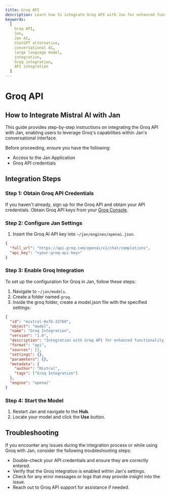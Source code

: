 ```yaml
---
title: Groq API
description: Learn how to integrate Groq API with Jan for enhanced functionality.
keywords:
  [
    Groq API,
    Jan,
    Jan AI,
    ChatGPT alternative,
    conversational AI,
    large language model,
    integration,
    Groq integration,
    API integration
  ]
---
```



# Groq API

## How to Integrate Mistral AI with Jan

This guide provides step-by-step instructions on integrating the Groq API with Jan, enabling users to leverage Groq's capabilities within Jan's conversational interface.

Before proceeding, ensure you have the following:
- Access to the Jan Application
- Groq API credentials

## Integration Steps

<Steps>

### Step 1: Obtain Groq API Credentials

If you haven't already, sign up for the Groq API and obtain your API credentials.
Obtain Groq API keys from your [Groq Console](https://console.groq.com/keys).

### Step 2: Configure Jan Settings

1. Insert the Groq AI API key into `~/jan/engines/openai.json`.

```json ~/jan/engines/openai.json
{
  "full_url": "https://api.groq.com/openai/v1/chat/completions",
  "api_key": "<your-groq-api-key>"
}
```

### Step 3: Enable Groq Integration

To set up the configuration for Groq in Jan, follow these steps:

1. Navigate to `~/jan/models`.
2. Create a folder named `groq`.
3. Inside the groq folder, create a model.json file with the specified settings:
```json ~/jan/models/groq/model.json
{
  "id": "mixtral-8x7b-32768",
  "object": "model",
  "name": "Groq Integration",
  "version": "1.0",
  "description": "Integration with Groq API for enhanced functionality.",
  "format": "api",
  "sources": [],
  "settings": {},
  "parameters": {},
  "metadata": {
    "author": "Mistral",
    "tags": ["Groq Integration"]
  },
  "engine": "openai"
}
```

### Step 4: Start the Model

1. Restart Jan and navigate to the **Hub**. 
2. Locate your model and click the **Use** button.

</Steps>

## Troubleshooting

If you encounter any issues during the integration process or while using Groq with Jan, consider the following troubleshooting steps:

- Double-check your API credentials and ensure they are correctly entered.
- Verify that the Groq integration is enabled within Jan's settings.
- Check for any error messages or logs that may provide insight into the issue.
- Reach out to Groq API support for assistance if needed.